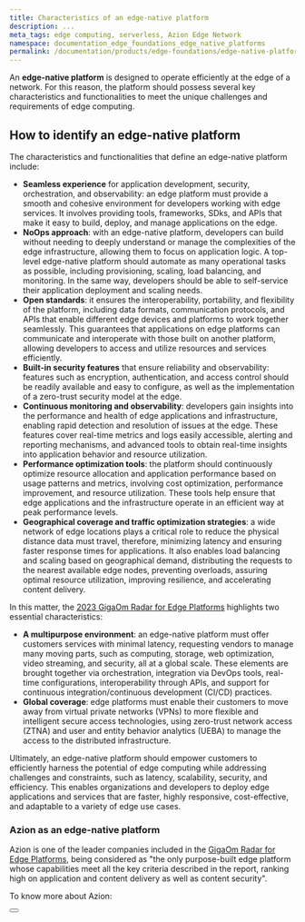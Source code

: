 ```yaml
---
title: Characteristics of an edge-native platform
description: ...
meta_tags: edge computing, serverless, Azion Edge Network
namespace: documentation_edge_foundations_edge_native_platforms
permalink: /documentation/products/edge-foundations/edge-native-platforms/
---
```


An **edge-native platform** is designed to operate efficiently at the edge of a network. For this reason, the platform should possess several key characteristics and functionalities to meet the unique challenges and requirements of edge computing.

## How to identify an edge-native platform

The characteristics and functionalities that define an edge-native platform include:

- **Seamless experience** for application development, security, orchestration, and observability: an edge platform must provide a smooth and cohesive environment for developers working with edge services. It involves providing tools, frameworks, SDks, and APIs that make it easy to build, deploy, and manage applications on the edge.
- **NoOps approach**: with an edge-native platform, developers can build without needing to deeply understand or manage the complexities of the edge infrastructure, allowing them to focus on application logic. A top-level edge-native platform should automate as many operational tasks as possible, including provisioning, scaling, load balancing, and monitoring. In the same way, developers should be able to self-service their application deployment and scaling needs.
- **Open standards**: it ensures the interoperability, portability, and flexibility of the platform, including data formats, communication protocols, and APIs that enable different edge devices and platforms to work together seamlessly. This guarantees that applications on edge platforms can communicate and interoperate with those built on another platform, allowing developers to access and utilize resources and services efficiently.
- **Built-in security features** that ensure reliability and observability: features such as encryption, authentication, and access control should be readily available and easy to configure, as well as the implementation of a zero-trust security model at the edge.
- **Continuous monitoring and observability**: developers gain insights into the performance and health of edge applications and infrastructure, enabling rapid detection and resolution of issues at the edge. These features cover real-time metrics and logs easily accessible, alerting and reporting mechanisms, and advanced tools to obtain real-time insights into application behavior and resource utilization.
- **Performance optimization tools**: the platform should continuously optimize resource allocation and application performance based on usage patterns and metrics, involving cost optimization, performance improvement, and resource utilization. These tools help ensure that edge applications and the infrastructure operate in an efficient way at peak performance levels.
- **Geographical coverage and traffic optimization strategies**: a wide network of edge locations plays a critical role to reduce the physical distance data must travel, therefore, minimizing latency and ensuring faster response times for applications. It also enables load balancing and scaling based on geographical demand, distributing the requests to the nearest available edge nodes, preventing overloads, assuring optimal resource utilization, improving resilience, and accelerating content delivery.

In this matter, the [2023 GigaOm Radar for Edge Platforms](https://www.azion.com/en/lp/gigaom-radar/) highlights two essential characteristics:

- **A multipurpose environment**: an edge-native platform must offer customers services with minimal latency, requesting vendors to manage many moving parts, such as computing, storage, web optimization, video streaming, and security, all at a global scale. These elements are brought together via orchestration, integration via DevOps tools, real-time configurations, interoperability through APIs, and support for continuous integration/continuous development (CI/CD) practices.
- **Global coverage**: edge platforms must enable their customers to move away from virtual private networks (VPNs) to more flexible and intelligent secure access technologies, using zero-trust network access (ZTNA) and user and entity behavior analytics (UEBA) to manage the access to the distributed infrastructure.

Ultimately, an edge-native platform should empower customers to efficiently harness the potential of edge computing while addressing challenges and constraints, such as latency, scalability, security, and efficiency. This enables organizations and developers to deploy edge applications and services that are faster, highly responsive, cost-effective, and adaptable to a variety of edge use cases.

### Azion as an edge-native platform

Azion is one of the leader companies included in the [GigaOm Radar for Edge Platforms](https://www.azion.com/en/blog/azion-named-leader-fast-mover-gigaom-report/), being considered as "the only purpose-built edge platform whose capabilities meet all the key criteria described in the report, ranking high on application and content delivery as well as content security".

To know more about Azion:

<Button href="/en/documentation/products/azion-foundations/about-azion-edge-platform/" text="Go to Azion foundations" variant="secondary"> 

</Button>
